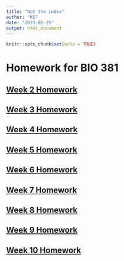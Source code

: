 ```yaml
---
title: "Not the index"
author: "KS"
date: "2023-01-25"
output: html_document
---
```


```r
knitr::opts_chunk$set(echo = TRUE)
```

# Homework for BIO 381

## [Week 2 Homework](homework2.html)


## [Week 3 Homework](Homework_3_Stutzman.html)

## [Week 4 Homework](Homework_4_Stutzman.html)

## [Week 5 Homework](Homework_5_Stutzman.html)

## [Week 6 Homework](Homework_6_Stutzman.html)

## [Week 7 Homework](Homework_7_Stutzman.html)

## [Week 8 Homework](Homework_8_Stutzman.html)

## [Week 9 Homework](Homework_9_Stutzman.html)

## [Week 10 Homework](Homework_10_Stutzman.html)

